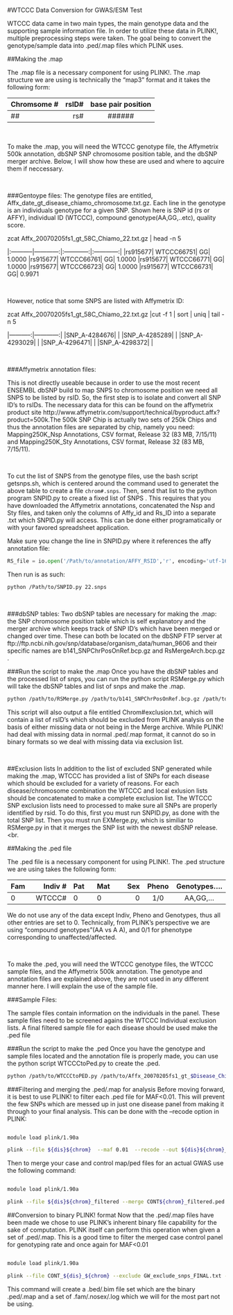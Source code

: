 
#WTCCC Data Conversion for GWAS/ESM Test

WTCCC data came in two main types, the main genotype data and the supporting sample information file. In order to utilize these data in PLINK!, multiple preprocessing steps were taken. The goal being to convert the genotype/sample data into .ped/.map files which PLINK uses.
<br>

##Making the .map

The .map file is a necessary component for using PLINK!. The .map structure we are using is technically the "map3" format and it takes the following form:

|Chromsome #| rsID#|base pair position|
|:-----------|------------:|:-----------:|
|##|  rs# | ###### 

<br>


To make the .map, you will need the WTCCC genotype file, the Affymetrix 500k annotation, dbSNP SNP chromosome position table, and the dbSNP merger archive. Below, I will show how these are used and where to aqcuire them if neccessary.

<br>

###Gentoype files:
The genotype files are entitled, Affx_date_gt_disease_chiamo_chromosome.txt.gz. Each line in the genotype is an individuals genotype for a given SNP. Shown here is SNP id (rs or AFFY), individual ID (WTCCC), compound genotype(AA,GG,..etc), quality score.

zcat Affx_20070205fs1_gt_58C_Chiamo_22.txt.gz | head -n 5

|:-----------|------------:|:------------:|:------------:|
|rs915677|  WTCCC66751|	GG|	1.0000
|rs915677|	WTCCC66761|	GG|	1.0000
|rs915677|	WTCCC66771|	GG|	1.0000
|rs915677|	WTCCC66723|	GG|	1.0000
|rs915677|	WTCCC66731|	GG|	0.9971

<br>

However, notice that some SNPS are listed with Affymetrix ID:

zcat Affx_20070205fs1_gt_58C_Chiamo_22.txt.gz |cut -f 1 | sort | uniq | tail -n 5

|-----------:|------------:|
|SNP_A-4284676| | 
|SNP_A-4285289| |
|SNP_A-4293029| |
|SNP_A-4296471| |
|SNP_A-4298372| |  

<br>

###Affymetrix annotation files:

This is not directly useable because in order to use the most recent ENSEMBL dbSNP build to map SNPS to chromosome position we need all SNPS to be listed by rsID. So, the first step is to isolate and convert all SNP ID's to rsIDs. The necessary data for this can be found on the affymetrix product site http://www.affymetrix.com/support/technical/byproduct.affx?product=500k.The 500k SNP Chip is actually two sets of 250k Chips and thus the annotation files are separated by chip, namely you need: Mapping250K_Nsp Annotations, CSV format, Release 32 (83 MB, 7/15/11) and Mapping250K_Sty Annotations, CSV format, Release 32 (83 MB, 7/15/11). 

<br> 

To cut the list of SNPS from the genotype files, use the bash script getsnps.sh, which is centered around the command used to generatet the above table to create a file `chrom#.snps`. Then, send that list to the python program SNPID.py to create a fixed list of SNPS . This requires that you have downloaded the Affymetrix annotations, concatenated the Nsp and Sty files, and taken only the columns of Affy_id and Rs_ID into a separate .txt which SNPID.py will access. This can be done either programatically or with your favored spreadsheet application.

Make sure you change the line in SNPID.py where it references the affy annotation file:
```python
RS_file = io.open('/Path/to/annotation/AFFY_RSID','r', encoding='utf-16-le')
```

Then run is as such:
```bash
python /Path/to/SNPID.py 22.snps
```

<br>

###dbSNP tables:
Two dbSNP tables are necessary for making the .map: the SNP chromosome position table which is self explanatory and the merger archive which keeps track of SNP ID's which have been merged or changed over time. These can both be located on the dbSNP FTP server at ftp://ftp.ncbi.nih.gov/snp/database/organism_data/human_9606 and their specific names are b141_SNPChrPosOnRef.bcp.gz and RsMergeArch.bcp.gz . 

###Run the script to make the .map
Once you have the dbSNP tables and the processed list of snps, you can run the python script RSMerge.py which will take the dbSNP tables and list of snps and make the .map.

```sh
python /path/to/RSMerge.py /path/to/b141_SNPChrPosOnRef.bcp.gz /path/to/RsMergeArch.bcp.gz 22 DiseaseChrom#.map
```

This script will also output a file entitled Chrom#exclusion.txt, which will contain a list of rsID's which should be excluded from PLINK analysis on the basis of either missing data or not being in the Merge archive. While PLINK! had deal with missing data in normal .ped/.map format, it cannot do so in binary formats so we deal with missing data via exclusion list.

<br>

##Exclusion lists
In addition to the list of excluded SNP generated while making the .map, WTCCC has provided a list of SNPs for each disease which should be excluded for a variety of reasons. For each disease/chromosome combination the WTCCC and local exlusion lists should be concatenated to make a complete exclusion list. The WTCCC SNP exclusion lists need to processed to make sure all SNPs are properly identified by rsid. To do this, first you must run SNPID.py, as done with the total SNP list. Then you must run EXMerge.py, which is similiar to RSMerge.py in that it merges the SNP list with the newest dbSNP release.
<br.

##Making the .ped file

The .ped file is a necessary component for using PLINK!. The .ped structure we are using takes the following form:

|Fam | Indiv #|Pat|Mat| Sex|Pheno|Genotypes....|
|:-----------|------------:|:-----------|:-----------|------------:|:-----------:|:-----------:|
|0|  WTCCC# |0 |0|  0 |1/0|AA,GG,... 

We do not use any of the data except Indiv, Pheno and Genotypes, thus all other entries are set to 0. Technically, from PLINK's perspective we are using "compound genotypes"(AA vs A A), and 0/1 for phenotype corresponding to unaffected/affected.

<br>

To make the .ped, you will need the WTCCC genotype files, the WTCCC sample files, and the Affymetrix 500k annotation. The genotype and annotation files are explained above, they are not used in any different manner here. I will explain the use of the sample file.

###Sample Files:

The sample files contain information on the individuals in the panel. These sample files need to be screened agains the WTCCC Individual exclusion lists. A final filtered sample file for each disease should be used make the .ped file

###Run the script to make the .ped
Once you have the genotype and sample files located and the annotation file is properly made, you can use the python script WTCCCtoPed.py to create the .ped.

```sh
python /path/to/WTCCCtoPED.py /path/to/Affx_20070205fs1_gt_$Disease_Chiamo_$Chrom#.txt.gz $Chrom# /path/to/sample.txt /path/to/AFFY_RSID.txt $Disease /path/to/$Disease$Chrom#.ped
```

###Filtering and merging the .ped/.map for analysis
Before moving forward, it is best to use PLINK! to filter each .ped file for MAF<0.01. This will prevent the few SNPs which are messed up in just one disease panel from making it through to your final analysis. This can be done with the --recode option in PLINK:

```sh 

module load plink/1.90a

plink --file ${dis}${chrom}  --maf 0.01  --recode --out ${dis}${chrom}_filtered  
```

Then to merge your case and control map/ped files for an actual GWAS use the following command:

```sh 

module load plink/1.90a

plink --file ${dis}${chrom}_filtered --merge CONT${chrom}_filtered.ped CONT${chrom}_filtered.map --recode --out CONT_${dis}_${chrom} 
```


##Conversion to binary PLINK! format
Now that the .ped/.map files have been made we chose to use PLINK's inherent binary file capability for the sake of computation. PLINK itself can perform this operation when given a set of .ped/.map. This is a good time to filter the merged case control panel for genotyping rate and once again for MAF<0.01 

```sh

module load plink/1.90a

plink --file CONT_${dis}_${chrom} --exclude GW_exclude_snps_FINAL.txt --map3  --make-bed --out CONT_${dis}_${chrom}  --maf 0.01 --geno 0.01

```

This command will create a .bed/.bim file set which are the binary .ped/.map and a set of .fam/.nosex/.log which we will for the most part not be using.



